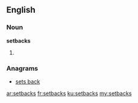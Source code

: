 ==English==

===Noun===
'''setbacks'''
# {{plural of|setback}}

===Anagrams===
* [[sets back#English|sets back]]

[[ar:setbacks]]
[[fr:setbacks]]
[[ku:setbacks]]
[[my:setbacks]]